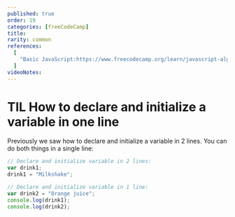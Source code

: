 ```yaml
---
published: true
order: 19
categories: [freeCodeCamp]
title: 
rarity: common
references:
  [
    "Basic JavaScript:https://www.freecodecamp.org/learn/javascript-algorithms-and-data-structures/basic-javascript",
  ]
videoNotes:
---
```


# TIL How to declare and initialize a variable in one line

Previously we saw how to declare and initialize a variable in 2 lines.
You can do both things in a single line:

```js
// Declare and initialize variable in 2 lines:
var drink1;
drink1 = "Milkshake";

// Declare and initialize variable in 1 line:
var drink2 = "Orange juice";
console.log(drink1);
console.log(drink2);
```
